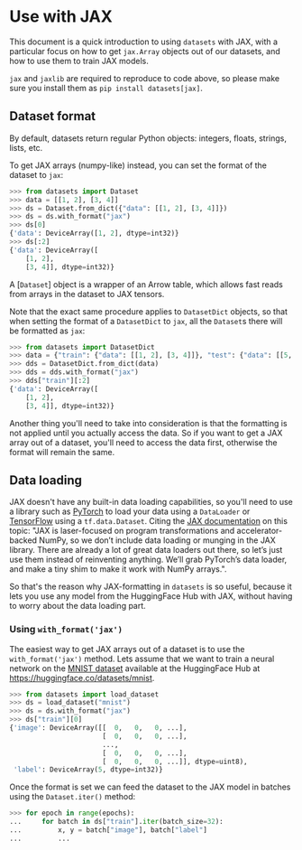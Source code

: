 # Use with JAX

This document is a quick introduction to using `datasets` with JAX, with a particular focus on how to get
`jax.Array` objects out of our datasets, and how to use them to train JAX models.

<Tip>

`jax` and `jaxlib` are required to reproduce to code above, so please make sure you
install them as `pip install datasets[jax]`.

</Tip>

## Dataset format

By default, datasets return regular Python objects: integers, floats, strings, lists, etc.

To get JAX arrays (numpy-like) instead, you can set the format of the dataset to `jax`:

```py
>>> from datasets import Dataset
>>> data = [[1, 2], [3, 4]]
>>> ds = Dataset.from_dict({"data": [[1, 2], [3, 4]]})
>>> ds = ds.with_format("jax")
>>> ds[0]
{'data': DeviceArray([1, 2], dtype=int32)}
>>> ds[:2]
{'data': DeviceArray([
    [1, 2],
    [3, 4]], dtype=int32)}
```

<Tip>

A [`Dataset`] object is a wrapper of an Arrow table, which allows fast reads from arrays in the dataset to JAX tensors.

</Tip>

Note that the exact same procedure applies to `DatasetDict` objects, so that
when setting the format of a `DatasetDict` to `jax`, all the `Dataset`s there
will be formatted as `jax`:

```py
>>> from datasets import DatasetDict
>>> data = {"train": {"data": [[1, 2], [3, 4]]}, "test": {"data": [[5, 6], [7, 8]]}}
>>> dds = DatasetDict.from_dict(data)
>>> dds = dds.with_format("jax")
>>> dds["train"][:2]
{'data': DeviceArray([
    [1, 2],
    [3, 4]], dtype=int32)}
```

Another thing you'll need to take into consideration is that the formatting is not applied
until you actually access the data. So if you want to get a JAX array out of a dataset,
you'll need to access the data first, otherwise the format will remain the same.

## Data loading

JAX doesn't have any built-in data loading capabilities, so you'll need to use a library such
as [PyTorch](https://pytorch.org/) to load your data using a `DataLoader` or [TensorFlow](https://www.tensorflow.org/)
using a `tf.data.Dataset`. Citing the [JAX documentation](https://jax.readthedocs.io/en/latest/notebooks/Neural_Network_and_Data_Loading.html#data-loading-with-pytorch) on this topic:
"JAX is laser-focused on program transformations and accelerator-backed NumPy, so we don’t
include data loading or munging in the JAX library. There are already a lot of great data loaders
out there, so let’s just use them instead of reinventing anything. We’ll grab PyTorch’s data loader,
and make a tiny shim to make it work with NumPy arrays.".

So that's the reason why JAX-formatting in `datasets` is so useful, because it lets you use
any model from the HuggingFace Hub with JAX, without having to worry about the data loading
part.

### Using `with_format('jax')`

The easiest way to get JAX arrays out of a dataset is to use the `with_format('jax')` method. Lets assume
that we want to train a neural network on the [MNIST dataset](http://yann.lecun.com/exdb/mnist/) available
at the HuggingFace Hub at https://huggingface.co/datasets/mnist.

```py
>>> from datasets import load_dataset
>>> ds = load_dataset("mnist")
>>> ds = ds.with_format("jax")
>>> ds["train"][0]
{'image': DeviceArray([[  0,   0,   0, ...],
                       [  0,   0,   0, ...],
                       ...,
                       [  0,   0,   0, ...],
                       [  0,   0,   0, ...]], dtype=uint8),
 'label': DeviceArray(5, dtype=int32)}
```

Once the format is set we can feed the dataset to the JAX model in batches using the `Dataset.iter()`
method:

```py
>>> for epoch in range(epochs):
...     for batch in ds["train"].iter(batch_size=32):
...         x, y = batch["image"], batch["label"]
...         ...
```
